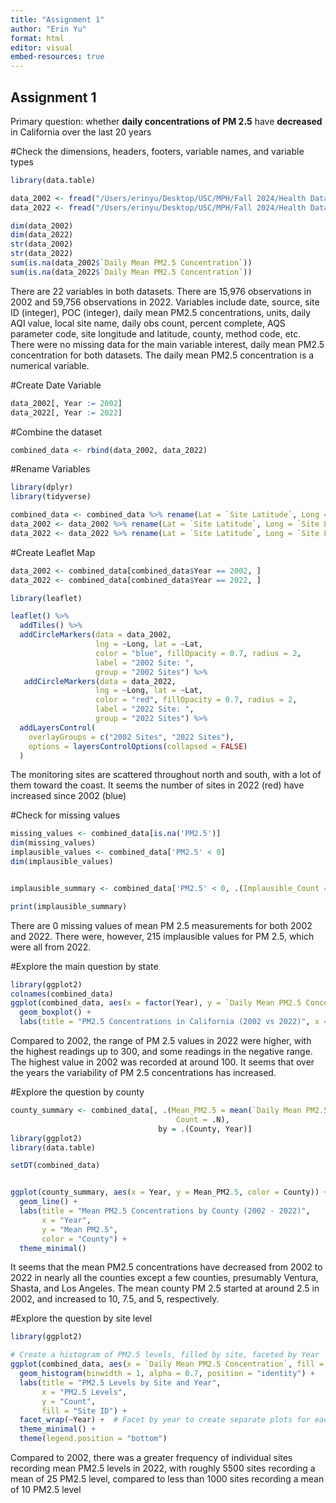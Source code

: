 ```yaml
---
title: "Assignment 1"
author: "Erin Yu"
format: html
editor: visual
embed-resources: true
---
```


## Assignment 1

Primary question: whether **daily concentrations of PM 2.5** have **decreased** in California over the last 20 years

#Check the dimensions, headers, footers, variable names, and variable types

```r
library(data.table)

data_2002 <- fread("/Users/erinyu/Desktop/USC/MPH/Fall 2024/Health Data (PM 566)/PM566labs/2002_PM2.5.csv")
data_2022 <- fread("/Users/erinyu/Desktop/USC/MPH/Fall 2024/Health Data (PM 566)/PM566labs/2022_PM2.5.csv")

dim(data_2002)
dim(data_2022)
str(data_2002)
str(data_2022)
sum(is.na(data_2002$`Daily Mean PM2.5 Concentration`))
sum(is.na(data_2022$`Daily Mean PM2.5 Concentration`))
```

There are 22 variables in both datasets. There are 15,976 observations in 2002 and 59,756 observations in 2022. Variables include date, source, site ID (integer), POC (integer), daily mean PM2.5 concentrations, units, daily AQI value, local site name, daily obs count, percent complete, AQS parameter code, site longitude and latitude, county, method code, etc. There were no missing data for the main variable interest, daily mean PM2.5 concentration for both datasets. The daily mean PM2.5 concentration is a numerical variable.

#Create Date Variable

```r
data_2002[, Year := 2002]
data_2022[, Year := 2022]
```

#Combine the dataset

```r
combined_data <- rbind(data_2002, data_2022)
```

#Rename Variables

```r
library(dplyr)
library(tidyverse)

combined_data <- combined_data %>% rename(Lat = `Site Latitude`, Long = `Site Longitude`)
data_2002 <- data_2002 %>% rename(Lat = `Site Latitude`, Long = `Site Longitude`)
data_2022 <- data_2022 %>% rename(Lat = `Site Latitude`, Long = `Site Longitude`)

```

#Create Leaflet Map

```r

data_2002 <- combined_data[combined_data$Year == 2002, ]
data_2022 <- combined_data[combined_data$Year == 2022, ]

library(leaflet)

leaflet() %>%
  addTiles() %>%
  addCircleMarkers(data = data_2002,
                   lng = ~Long, lat = ~Lat,
                   color = "blue", fillOpacity = 0.7, radius = 2,
                   label = "2002 Site: ", 
                   group = "2002 Sites") %>%
   addCircleMarkers(data = data_2022,
                   lng = ~Long, lat = ~Lat,
                   color = "red", fillOpacity = 0.7, radius = 2,
                   label = "2022 Site: ",
                   group = "2022 Sites") %>%
  addLayersControl(
    overlayGroups = c("2002 Sites", "2022 Sites"),
    options = layersControlOptions(collapsed = FALSE)
  )

```

The monitoring sites are scattered throughout north and south, with a lot of them toward the coast. It seems the number of sites in 2022 (red) have increased since 2002 (blue)

#Check for missing values

```r
missing_values <- combined_data[is.na('PM2.5')]
dim(missing_values)
implausible_values <- combined_data['PM2.5' < 0]
dim(implausible_values)


implausible_summary <- combined_data['PM2.5' < 0, .(Implausible_Count = .N), by = Year]

print(implausible_summary)

```

There are 0 missing values of mean PM 2.5 measurements for both 2002 and 2022. There were, however, 215 implausible values for PM 2.5, which were all from 2022.

#Explore the main question by state

```r
library(ggplot2)
colnames(combined_data)
ggplot(combined_data, aes(x = factor(Year), y = `Daily Mean PM2.5 Concentration`)) +
  geom_boxplot() +
  labs(title = "PM2.5 Concentrations in California (2002 vs 2022)", x = "Year", y = "PM2.5")

```

Compared to 2002, the range of PM 2.5 values in 2022 were higher, with the highest readings up to 300, and some readings in the negative range. The highest value in 2002 was recorded at around 100. It seems that over the years the variability of PM 2.5 concentrations has increased.

#Explore the question by county

```r
county_summary <- combined_data[, .(Mean_PM2.5 = mean(`Daily Mean PM2.5 Concentration`, na.rm = TRUE),
                                     Count = .N), 
                                 by = .(County, Year)]
library(ggplot2)
library(data.table)

setDT(combined_data)


ggplot(county_summary, aes(x = Year, y = Mean_PM2.5, color = County)) +
  geom_line() +
  labs(title = "Mean PM2.5 Concentrations by County (2002 - 2022)",
       x = "Year",
       y = "Mean PM2.5",
       color = "County") +
  theme_minimal()

```

It seems that the mean PM2.5 concentrations have decreased from 2002 to 2022 in nearly all the counties except a few counties, presumably Ventura, Shasta, and Los Angeles. The mean county PM 2.5 started at around 2.5 in 2002, and increased to 10, 7.5, and 5, respectively.

#Explore the question by site level


```r

library(ggplot2)

# Create a histogram of PM2.5 levels, filled by site, faceted by Year
ggplot(combined_data, aes(x = `Daily Mean PM2.5 Concentration`, fill = `Site ID`)) +
  geom_histogram(binwidth = 1, alpha = 0.7, position = "identity") +
  labs(title = "PM2.5 Levels by Site and Year",
       x = "PM2.5 Levels",
       y = "Count",
       fill = "Site ID") +
  facet_wrap(~Year) +  # Facet by year to create separate plots for each year
  theme_minimal() +
  theme(legend.position = "bottom")

```

Compared to 2002, there was a greater frequency of individual sites recording mean PM2.5 levels in 2022, with roughly 5500 sites recording a mean of 25 PM2.5 level, compared to less than 1000 sites recording a mean of 10 PM2.5 level